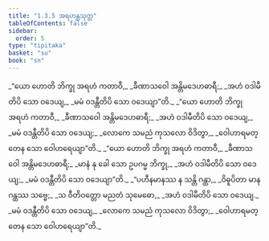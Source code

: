```yaml
---
title: "1.3.5 အရဟန္တသုတ္တ"
tableOfContents: false
sidebar:
  order: 5
type: "tipitaka"
basket: "su"
book: "sn"
---
```



<DynamicBreadcrumb />

<Division number="25" book="sn" e="ch" v="18" p="283">

<Paragraph number="107" type="verses" book="sn">
_“ယော ဟောတိ ဘိက္ခု အရဟံ ကတာဝီ,_  
_ခီဏာသဝေါ အန္တိမဒေဟဓာရီ;_  
_အဟံ ဝဒါမီတိပိ သော ဝဒေယျ,_  
_မမံ ဝဒန္တီတိပိ သော ဝဒေယျာ”တိ._  

</Paragraph>

<Paragraph number="108" type="verses" book="sn">
_“ယော ဟောတိ ဘိက္ခု အရဟံ ကတာဝီ,_  
_ခီဏာသဝေါ အန္တိမဒေဟဓာရီ;_  
_အဟံ ဝဒါမီတိပိ သော ဝဒေယျ,_  
_မမံ ဝဒန္တီတိပိ သော ဝဒေယျ;_  
_လောကေ သမညံ ကုသလော ဝိဒိတွာ,_  
_ဝေါဟာရမတ္တေန သော ဝေါဟရေယျာ”တိ._  

</Paragraph>

<Paragraph number="109" type="verses" book="sn">
_“ယော ဟောတိ ဘိက္ခု အရဟံ ကတာဝီ,_  
_ခီဏာသဝေါ အန္တိမဒေဟဓာရီ;_  
_မာနံ နု ခေါ သော ဥပဂမ္မ ဘိက္ခု,_  
_အဟံ ဝဒါမီတိပိ သော ဝဒေယျ;_  
_မမံ ဝဒန္တီတိပိ သော ဝဒေယျာ”တိ._  

</Paragraph>

<Paragraph number="110" type="verses" book="sn">
_“ပဟီနမာနဿ န သန္တိ ဂန္ထာ,_  
_ဝိဓူပိတာ မာနဂန္ထဿ သဗ္ဗေ;_  
_သ ဝီတိဝတ္တော မညတံ သုမေဓော,_  
_အဟံ ဝဒါမီတိပိ သော ဝဒေယျ._  

</Paragraph>

<Paragraph number="111" type="verses" book="sn">
_မမံ ဝဒန္တီတိပိ သော ဝဒေယျ,_  
_လောကေ သမညံ ကုသလော ဝိဒိတွာ;_  
_ဝေါဟာရမတ္တေန သော ဝေါဟရေယျာ”တိ._
</Paragraph>
</Division>